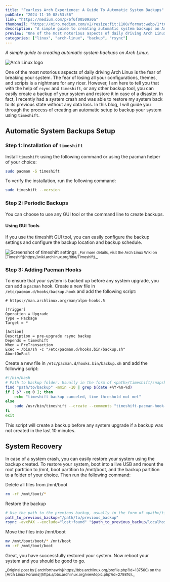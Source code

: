 ```yaml
---
title: "Fearless Arch Experience: A Guide To Automatic System Backups"
pubDate: "2024-11-10 08:53:56"
link: "https://medium.com/p/6f6f00509a0a"
thumbnail: "https://miro.medium.com/v2/resize:fit:1100/format:webp/1*tCvTXVkWKMzF_uWXsk6XNQ.png"
description: "A simple guide to creating automatic system backups on Arch Linux."
preview: "One of the most notorious aspects of daily driving Arch Linux is the fear of breaking your system."
categories: ["linux", "arch-linux", "backup", "rsync"]
---
```



_A simple guide to creating automatic system backups on Arch Linux._

<Image src={archLinux} alt="Arch Linux logo" />

One of the most notorious aspects of daily driving Arch Linux is the fear of breaking your system. The fear of losing all your configurations, themes, and scripts is a nightmare for any ricer. However, I am here to tell you that with the help of `rsync` and `timeshift`, or any other backup tool, you can easily create a backup of your system and restore it in case of a disaster. In fact, I recently had a system crash and was able to restore my system back to its previous state without any data loss. In this blog, I will guide you through the process of creating an automatic setup to backup your system using `timeshift`.

## Automatic System Backups Setup

### Step 1: Installation of `timeshift`

Install `timeshift` using the following command or using the pacman helper of your choice:

```bash
sudo pacman -S timeshift
```

To verify the installation, run the following command:

```bash
sudo timeshift --version
```

### Step 2: Periodic Backups

You can choose to use any GUI tool or the command line to create backups.

#### Using GUI Tools

If you use the timeshift GUI tool, you can easily configure the backup settings and configure the backup location and backup schedule.

<Image src={timeshiftSettings} alt="Screenshot of timeshift settings" />

<small>
  _For more details, visit the Arch Linux Wiki on
  [Timeshift](https://wiki.archlinux.org/title/Timeshift)._
</small>

### Step 3: Adding Pacman Hooks

To ensure that your system is backed up before any system upgrade, you can add a `pacman` hook. Create a new file in `/etc/pacman.d/hooks/backup.hook` and add the following script:

```hook
# https://man.archlinux.org/man/alpm-hooks.5

[Trigger]
Operation = Upgrade
Type = Package
Target = *

[Action]
Description = pre-upgrade rsync backup
Depends = timeshift
When = PreTransaction
Exec = /bin/sh -c "/etc/pacman.d/hooks.bin/backup.sh"
AbortOnFail
```

Create a new file in `/etc/pacman.d/hooks.bin/backup.sh` and add the following script:

```bash
#!/bin/bash
# Path to backup folder. Usually in the form of <path>/timeshift/snapshots-ondemand
find "path/to/backup" -mmin -10 | grep $(date +%Y-%m-%d)
if [ $? -eq 0 ]; then
    echo "timeshift backup canceled, time threshold not met"
else
    sudo /usr/bin/timeshift --create --comments "timeshift-pacman-hook-snapshot"
fi
exit

```

This script will create a backup before any system upgrade if a backup was not created in the last 10 minutes.

## System Recovery

In case of a system crash, you can easily restore your system using the backup created. To restore your system, boot into a live USB and mount the root partition to /mnt, boot partition to /mnt/boot, and the backup partition to a folder of your choice. Then run the following command:

Delete all files from /mnt/boot

```bash
rm -rf /mnt/boot/*
```

Restore the backup

```bash
# Use the path to the previous backup, usually in the form of <path>/timeshift/shnapshots/2022-09-15_18-00-01
path_to_previous_backup="/path/to/previous_backup"
rsync -avxPAX --exclude="lost+found" "$path_to_previous_backup/localhost/boot" /mnt/boot
```

Move the files into /mnt/boot

```bash
mv /mnt/boot/boot/* /mnt/boot
rm -rf /mnt/boot/boot
```

Great, you have successfully restored your system. Now reboot your system and you should be good to go.

<small>
  _Original post by [
  archforthewin](https://bbs.archlinux.org/profile.php?id=137560) on the [Arch
  Linux Forums](https://bbs.archlinux.org/viewtopic.php?id=279816)._
</small>
